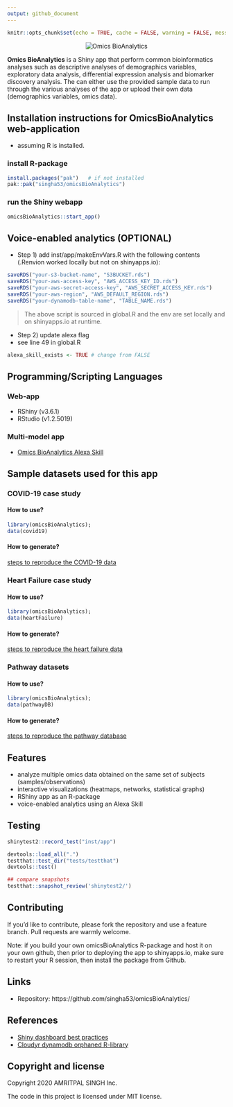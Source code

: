 ```yaml
---
output: github_document
---
```


```r
knitr::opts_chunk$set(echo = TRUE, cache = FALSE, warning = FALSE, message = FALSE)
```

<p align="center">
	<img src="https://github.com/singha53/omicsBioAnalytics/blob/master/inst/extdata/figures/logo.png" width={400} alt="Omics BioAnalytics" />
</p>

**Omics BioAnalytics** is a Shiny app that perform common bioinformatics analyses such as descriptive analyses of demographics variables, exploratory data analysis, differential expression analysis and biomarker discovery analysis. The can either use the provided sample data to run through the various analyses of the app or upload their own data (demographics variables, omics data).

## Installation instructions for OmicsBioAnalytics web-application
- assuming R is installed. 

### install R-package

```r
install.packages("pak")   # if not installed
pak::pak("singha53/omicsBioAnalytics")
```

### run the Shiny webapp

```r
omicsBioAnalytics::start_app()
```

## Voice-enabled analytics (OPTIONAL)

- Step 1) add inst/app/makeEnvVars.R with the following contents (.Renvion worked locally but not on shinyapps.io):

```r
saveRDS("your-s3-bucket-name", "S3BUCKET.rds")
saveRDS("your-aws-access-key", "AWS_ACCESS_KEY_ID.rds")
saveRDS("your-aws-secret-access-key", "AWS_SECRET_ACCESS_KEY.rds")
saveRDS("your-aws-region", "AWS_DEFAULT_REGION.rds")
saveRDS("your-dynamodb-table-name", "TABLE_NAME.rds")
```

> The above script is sourced in global.R and the env are set locally and on shinyapps.io at runtime.

- Step 2) update alexa flag
* see line 49 in global.R

```r
alexa_skill_exists <- TRUE # change from FALSE
```


## Programming/Scripting Languages
### Web-app
- RShiny (v3.6.1)
- RStudio (v1.2.5019)

### Multi-model app
- [Omics BioAnalytics Alexa Skill](https://github.com/singha53/omics-bioanalytics-alexa-skill)

## Sample datasets used for this app

### COVID-19 case study

#### How to use?

```r
library(omicsBioAnalytics);
data(covid19)
```

#### How to generate?

[steps to reproduce the COVID-19 data](https://github.com/singha53/omicsBioAnalytics/blob/master/inst/extdata/covid19/covid19.md)


### Heart Failure case study

#### How to use?

```r
library(omicsBioAnalytics);
data(heartFailure)
```

#### How to generate?

[steps to reproduce the heart failure data](https://github.com/singha53/omicsBioAnalytics/blob/master/inst/extdata/heartFailure/heartFailure.md)


### Pathway datasets

#### How to use?

```r
library(omicsBioAnalytics);
data(pathwayDB)
```

#### How to generate?

[steps to reproduce the pathway database](https://github.com/singha53/omicsBioAnalytics/blob/master/inst/extdata/pathwayDB/pathways.md)

## Features

- analyze multiple omics data obtained on the same set of subjects (samples/observations)
- interactive visualizations (heatmaps, networks, statistical graphs)
- RShiny app as an R-package
- voice-enabled analytics using an Alexa Skill

## Testing

```r
shinytest2::record_test("inst/app")

devtools::load_all(".")
testthat::test_dir("tests/testthat")
devtools::test()

## compare snapshots
testthat::snapshot_review('shinytest2/')
```

## Contributing

If you'd like to contribute, please fork the repository and use a feature
branch. Pull requests are warmly welcome.

Note: if you build your own omicsBioAnalytics R-package and host it on your own github, then prior to deploying the app to shinyapps.io, make sure to restart your R session, then install the package from Github.

## Links

- Repository: https://github.com/singha53/omicsBioAnalytics/

## References 

- [Shiny dashboard best practices](https://www.inwt-statistics.com/read-blog/best-practice-development-of-robust-shiny-dashboards-as-r-packages.html)
- [Cloudyr dynamodb orphaned R-library](https://github.com/cloudyr/aws.dynamodb)

## Copyright and license

Copyright 2020 AMRITPAL SINGH Inc.

The code in this project is licensed under MIT license.
